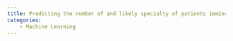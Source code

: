 ```yaml
---
title: Predicting the number of and likely specialty of patients imminently requiring inpatient beds
categories:
    - Machine Learning
---
```

